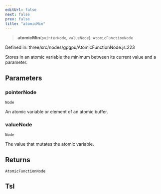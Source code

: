 ```yaml
---
editUrl: false
next: false
prev: false
title: "atomicMin"
---
```


> **atomicMin**(`pointerNode`, `valueNode`): `AtomicFunctionNode`

Defined in: three/src/nodes/gpgpu/AtomicFunctionNode.js:223

Stores in an atomic variable the minimum between its current value and a parameter.

## Parameters

### pointerNode

`Node`

An atomic variable or element of an atomic buffer.

### valueNode

`Node`

The value that mutates the atomic variable.

## Returns

`AtomicFunctionNode`

## Tsl
